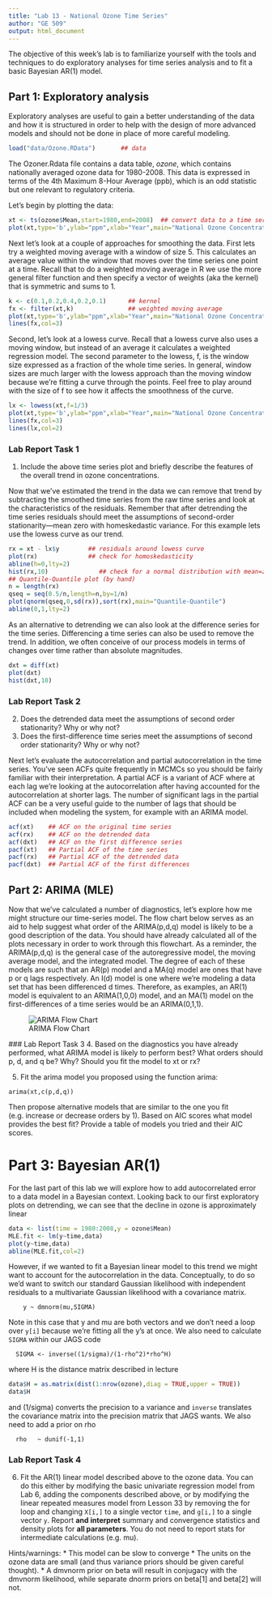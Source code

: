 ```yaml
---
title: "Lab 13 - National Ozone Time Series"
author: "GE 509"
output: html_document
---
```


The objective of this week's lab is to familiarize yourself with the tools and techniques to do exploratory analyses for time series analysis and to fit a basic Bayesian AR(1) model.

## Part 1: Exploratory analysis 

Exploratory analyses are useful to gain a better understanding of the data and how it is structured in order to help with the design of more advanced models and should not be done in place of more careful modeling. 

```r
load("data/Ozone.RData")       ## data
```

The Ozoner.Rdata file contains a data table, *ozone*, which contains nationally averaged ozone data for 1980-2008.  This data is expressed in terms of the 4th Maximum 8-Hour Average (ppb), which is an odd statistic but one relevant to regulatory criteria.

Let's begin by plotting the data:

```r
xt <- ts(ozone$Mean,start=1980,end=2008)  ## convert data to a time series object
plot(xt,type='b',ylab="ppm",xlab="Year",main="National Ozone Concentrations")

```

Next let’s look at a couple of approaches for smoothing the data.  First lets try a weighted moving average with a window of size 5.  This calculates an average value within the window that moves over the time series one point at a time.  Recall that to do a weighted moving average in R we use the more general filter function and then specify a vector of weights (aka the kernel) that is symmetric and sums to 1.

```r
k <- c(0.1,0.2,0.4,0.2,0.1)      ## kernel
fx <- filter(xt,k)               ## weighted moving average
plot(xt,type='b',ylab="ppm",xlab="Year",main="National Ozone Concentrations")
lines(fx,col=3)
```

Second, let’s look at a lowess curve.  Recall that a lowess curve also uses a moving window, but instead of an average it calculates a weighted regression model.  The second parameter to the lowess, f, is the window size expressed as a fraction of the whole time series.  In general, window sizes are much larger with the lowess approach than the moving window because we're fitting a curve through the points.  Feel free to play around with the size of f to see how it affects the smoothness of the curve.
 
```r
lx <- lowess(xt,f=1/3)
plot(xt,type='b',ylab="ppm",xlab="Year",main="National Ozone Concentrations")
lines(fx,col=3)
lines(lx,col=2)
```

### Lab Report Task 1

1.  Include the above time series plot and briefly describe the features of the overall trend in ozone concentrations.

Now that we've estimated the trend in the data we can remove that trend by subtracting the smoothed time series from the raw time series and look at the characteristics of the residuals.  Remember that after detrending the time series residuals should meet the assumptions of second-order stationarity—mean zero with homeskedastic variance.  For this example lets use the lowess curve as our trend.

```r
rx = xt - lx$y        ## residuals around lowess curve
plot(rx)              ## check for homoskedasticity
abline(h=0,lty=2)
hist(rx,10)              ## check for a normal distribution with mean=zero
## Quantile-Quantile plot (by hand)
n = length(rx)
qseq = seq(0.5/n,length=n,by=1/n)
plot(qnorm(qseq,0,sd(rx)),sort(rx),main="Quantile-Quantile")
abline(0,1,lty=2)
```

As an alternative to detrending we can also look at the difference series for the time series.  Differencing a time series can also be used to remove the trend.  In addition, we often conceive of our process models in terms of changes over time rather than absolute magnitudes. 
 
```r
dxt = diff(xt)
plot(dxt)
hist(dxt,10)
```

### Lab Report Task 2
2.  Does the detrended data meet the assumptions of second order stationarity? Why or why not?
3.	Does the first-difference time series meet the assumptions of second order stationarity?  Why or why not?

Next let's evaluate the autocorrelation and partial autocorrelation in the time series.  You've seen ACFs quite frequently in MCMCs so you should be fairly familiar with their interpretation.  A partial ACF is a variant of ACF where at each lag we're looking at the autocorrelation after having accounted for the autocorrelation at shorter lags.  The number of significant lags in the partial ACF can be a very useful guide to the number of lags that should be included when modeling the system, for example with an ARIMA model.
 
```r
acf(xt)    ## ACF on the original time series
acf(rx)    ## ACF on the detrended data
acf(dxt)   ## ACF on the first difference series
pacf(xt)   ## Partial ACF of the time series
pacf(rx)   ## Partial ACF of the detrended data
pacf(dxt)  ## Partial ACF of the first differences
```
 
## Part 2: ARIMA (MLE)
 
Now that we've calculated a number of diagnostics, let’s explore how me might structure our time-series model.  The flow chart below serves as an aid to help suggest what order of the ARIMA(p,d,q) model is likely to be a good description of the data.  You should have already calculated all of the plots necessary in order to work through this flowchart.  As a reminder, the ARIMA(p,d,q) is the general case of the autoregressive model, the moving average model, and the integrated model.  The degree of each of these models are such that an AR(p) model and a MA(q) model are ones that have p or q lags respectively.  An I(d) model is one where we're modeling a data set that has been differenced d times.  Therefore, as examples, an AR(1) model is equivalent to an ARIMA(1,0,0) model, and an MA(1) model on the first-differences of a time series would be an ARIMA(0,1,1).
 
![ARIMA Flow Chart](images/ts002.jpg)
 
 ### Lab Report Task 3
4.  Based on the diagnostics you have already performed, what ARIMA model is likely to perform best? What orders should p, d, and q be? Why? Should you fit the model to xt or rx?

5.	Fit the arima model you proposed using the function arima: 
```
arima(xt,c(p,d,q))
```
Then propose alternative models that are similar to the one you fit (e.g. increase or decrease orders by 1).  Based on AIC scores what model provides the best fit?  Provide a table of models you tried and their AIC scores.

# Part 3: Bayesian AR(1)

For the last part of this lab we will explore how to add autocorrelated error to a data model in a Bayesian context. Looking back to our first exploratory plots on detrending, we can see that the decline in ozone is approximately linear

```r
data <- list(time = 1980:2008,y = ozone$Mean)
MLE.fit <- lm(y~time,data)
plot(y~time,data)
abline(MLE.fit,col=2)
```

However, if we wanted to fit a Bayesian linear model to this trend we might want to account for the autocorrelation in the data. Conceptually, to do so we'd want to switch our standard Gaussian likelihood with independent residuals to a multivariate Gaussian likelihood with a covariance matrix. 
```
    y ~ dmnorm(mu,SIGMA)
```
Note in this case that y and mu are both vectors and we don't need a loop over `y[i]` because we're fitting all the y's at once. We also need to calculate `SIGMA` within our JAGS code
```
  SIGMA <- inverse((1/sigma)/(1-rho^2)*rho^H)
```
where H is the distance matrix described in lecture 
```r
data$H = as.matrix(dist(1:nrow(ozone),diag = TRUE,upper = TRUE))
data$H
```
and (1/sigma) converts the precision to a variance and `inverse` translates the covariance matrix into the precision matrix that JAGS wants. We also need to add a prior on rho
```
  rho   ~ dunif(-1,1)
```

### Lab Report Task 4

6. Fit the AR(1) linear model described above to the ozone data. You can do this either by modifying the basic univariate regression model from Lab 6, adding the components described above, or by modifying the linear repeated measures model from Lesson 33 by removing the for loop and changing `X[i,]` to a single vector `time`, and `g[i,]` to a single vector `y`.  Report **and interpret** summary and convergence statistics and density plots for **all parameters**. You do not need to report stats for intermediate calculations (e.g. mu). 

Hints/warnings:
* This model can be slow to converge
* The units on the ozone data are small (and thus variance priors should be given careful thought).
* A dmvnorm prior on beta will result in conjugacy with the dmvnorm likelihood, while separate dnorm priors on beta[1] and beta[2] will not.

